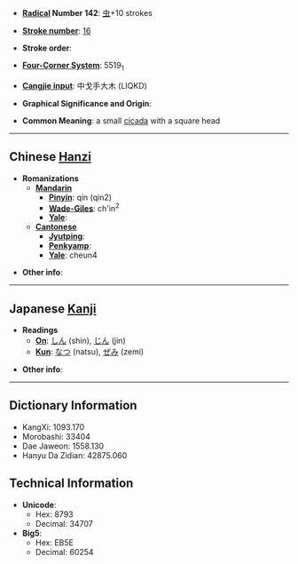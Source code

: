 * '''[[Wiktionary:Chinese radical index| Radical]] Number 142''': [[Wiktionary:Chinese radical index 虫|虫]]+10 strokes

* '''[[Wiktionary:Chinese total strokes index|Stroke number]]''': [[Wiktionary:Chinese total strokes index 16|16]]

* '''Stroke order''': 

* '''[[Wiktionary:Chinese four corner index|Four-Corner System]]''': 5519<sub>1</sub>

* '''[[Wiktionary:Chinese Cangjie index|Cangjie input]]''': 中戈手大木 (LIQKD)

* '''Graphical Significance and Origin''': 

* '''Common Meaning''': a small [[cicada]] with a square head

----

== Chinese [[Hanzi]] ==

* '''Romanizations'''
** '''[[Mandarin]]'''
*** '''[[Pinyin]]''': qín (qin2)
*** '''[[Wade-Giles]]''': ch'in<sup>2</sup>
*** '''[[Yale]]''': 
** '''[[Cantonese]]'''
*** '''[[Jyutping]]''':
*** '''[[Penkyamp]]''': 
*** '''[[Yale]]''': cheun4

* '''Other info''': 

----

== Japanese [[Kanji]] ==

* '''Readings'''
** '''[[On]]''': [[しん]] (shin), [[じん]] (jin)
** '''[[Kun]]''': [[なつ]] (natsu), [[ぜみ]] (zemi)

* '''Other info''':  

----

== Dictionary Information ==

* KangXi: 1093.170
* Morobashi: 33404
* Dae Jaweon: 1558.130
* Hanyu Da Zidian: 42875.060

== Technical Information ==

* '''Unicode''':
** Hex: 8793
** Decimal: 34707
* '''Big5''':
** Hex: EB5E
** Decimal: 60254
